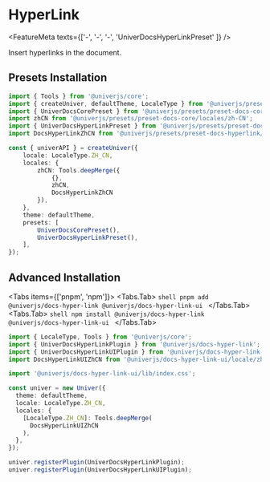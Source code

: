 
# HyperLink

<FeatureMeta texts={['-', '-', '-', 'UniverDocsHyperLinkPreset' ]} />

Insert hyperlinks in the document.

## Presets Installation

```typescript {5-6,14,20}
import { Tools } from '@univerjs/core';
import { createUniver, defaultTheme, LocaleType } from '@univerjs/presets';
import { UniverDocsCorePreset } from '@univerjs/presets/preset-docs-core';
import zhCN from '@univerjs/presets/preset-docs-core/locales/zh-CN';
import { UniverDocsHyperLinkPreset } from '@univerjs/presets/preset-docs-hyperlink';
import DocsHyperLinkZhCN from '@univerjs/presets/preset-docs-hyperlink/locale/zh-CN';

const { univerAPI } = createUniver({
    locale: LocaleType.ZH_CN,
    locales: {
        zhCN: Tools.deepMerge({
            {},
            zhCN,
            DocsHyperLinkZhCN 
        }),
    },
    theme: defaultTheme,
    presets: [
        UniverDocsCorePreset(),
        UniverDocsHyperLinkPreset(),
    ],
});
```

## Advanced Installation

<Tabs items={['pnpm', 'npm']}>
  <Tabs.Tab>
    ```shell
    pnpm add @univerjs/docs-hyper-link @univerjs/docs-hyper-link-ui
    ```
  </Tabs.Tab>
  <Tabs.Tab>
    ```shell
    npm install @univerjs/docs-hyper-link @univerjs/docs-hyper-link-ui
    ```
  </Tabs.Tab>
</Tabs>

```typescript {2-4,6,12, 18-19}
import { LocaleType, Tools } from '@univerjs/core';
import { UniverDocsHyperLinkPlugin } from '@univerjs/docs-hyper-link';
import { UniverDocsHyperLinkUIPlugin } from '@univerjs/docs-hyper-link-ui';
import DocsHyperLinkUIZhCN from '@univerjs/docs-hyper-link-ui/locale/zh-CN';

import '@univerjs/docs-hyper-link-ui/lib/index.css';

const univer = new Univer({
  theme: defaultTheme,
  locale: LocaleType.ZH_CN,
  locales: {
    [LocaleType.ZH_CN]: Tools.deepMerge(
      DocsHyperLinkUIZhCN
    ),
  },
});

univer.registerPlugin(UniverDocsHyperLinkPlugin);
univer.registerPlugin(UniverDocsHyperLinkUIPlugin);
```
